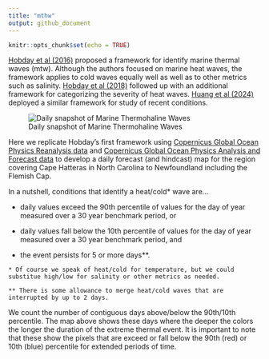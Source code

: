 ```yaml
---
title: "mthw"
output: github_document
---
```


```r
knitr::opts_chunk$set(echo = TRUE)
```

[Hobday et al (2016)](https://www.sciencedirect.com/science/article/abs/pii/S0079661116000057) proposed a framework for identify marine thermal waves (mtw).  Although the authors focused on marine heat waves, the framework applies to cold waves equally well as well as to other metrics such as salinity. [Hobday et al (2018)](https://tos.org/oceanography/article/categorizing-and-naming-marine-heatwaves) followed up with an additional framework for categorizing the severity of heat waves.  [Huang et al (2024)](https://agupubs.onlinelibrary.wiley.com/doi/10.1029/2024GL108369) deployed a similar framework for study of recent conditions.

![Daily snapshot of Marine Thermohaline Waves](inst/exdata/chfc_mwd_sur.png)

Here we replicate Hobday's first framework using  [Copernicus Global Ocean Physics Reanalysis data](https://data.marine.copernicus.eu/product/GLOBAL_MULTIYEAR_PHY_001_030/description) and [Copernicus Global Ocean Physics Analysis and Forecast data](https://data.marine.copernicus.eu/product/GLOBAL_ANALYSISFORECAST_PHY_001_024/description) to develop a daily forecast (and hindcast) map for the region covering Cape Hatteras in North Carolina to Newfoundland including the Flemish Cap. 

In a nutshell, conditions that identify a heat/cold* wave are...

  + daily values exceed the 90th percentile of values for the day of year measured over a 30 year benchmark period, or
  
  + daily values fall below the 10th percentile of values for the day of year measured over a 30 year benchmark period, and 
  
  + the event persists for 5 or more days**.
  
```
* Of course we speak of heat/cold for temperature, but we could substitue high/low for salinity or other metrics as needed.

** There is some allowance to merge heat/cold waves that are interrupted by up to 2 days.
```

We count the number of contiguous days above/below the 90th/10th percentile. The map above shows these days where the deeper the colors the longer the duration of the extreme thermal event. It is important to note that these show the pixels that are exceed or fall below the 90th (red) or 10th (blue) percentile for extended periods of time.
